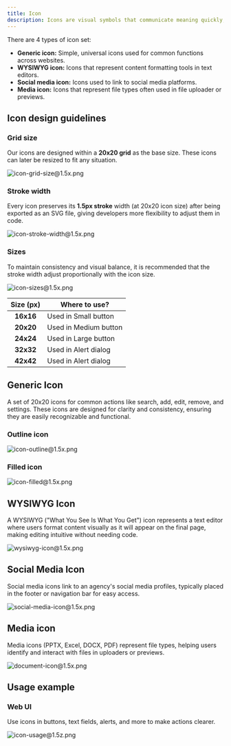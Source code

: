 ```yaml
---
title: Icon
description: Icons are visual symbols that communicate meaning quickly, guiding users through actions, statuses, and categories. They are crafted with consistent proportions, line weights, and styling to ensure a cohesive look across all components
---
```


There are 4 types of icon set:

- **Generic icon:** Simple, universal icons used for common functions across websites.
- **WYSIWYG icon:** Icons that represent content formatting tools in text editors.
- **Social media icon:** Icons used to link to social media platforms.
- **Media icon:** Icons that represent file types often used in file uploader or previews.

## **Icon design guidelines**

### Grid size

Our icons are designed within a **20x20 grid** as the base size. These icons can later be resized to fit any situation.

![icon-grid-size@1.5x.png](/design/icon-grid-size1.5x.png)

### Stroke width

Every icon preserves its **1.5px stroke** width (at 20x20 icon size) after being exported as an SVG file, giving developers more flexibility to adjust them in code.

![icon-stroke-width@1.5x.png](/design/icon-stroke-width1.5x.png)

### Sizes

To maintain consistency and visual balance, it is recommended that the stroke width adjust proportionally with the icon size.

![icon-sizes@1.5x.png](/design/icon-sizes1.5x.png)

| Size (px) | Where to use?         |
| :-------: | --------------------- |
| **16x16** | Used in Small button  |
| **20x20** | Used in Medium button |
| **24x24** | Used in Large button  |
| **32x32** | Used in Alert dialog  |
| **42x42** | Used in Alert dialog  |

## Generic Icon

A set of 20x20 icons for common actions like search, add, edit, remove, and settings. These icons are designed for clarity and consistency, ensuring they are easily recognizable and functional.

### Outline icon

![icon-outline@1.5x.png](/design/icon-outline1.5x.png)

### Filled icon

![icon-filled@1.5x.png](/design/icon-filled1.5x.png)

## WYSIWYG Icon

A WYSIWYG ("What You See Is What You Get") icon represents a text editor where users format content visually as it will appear on the final page, making editing intuitive without needing code.

![wysiwyg-icon@1.5x.png](/design/wysiwyg-icon1.5x.png)

## Social Media Icon

Social media icons link to an agency's social media profiles, typically placed in the footer or navigation bar for easy access.

![social-media-icon@1.5x.png](/design/social-media-icon1.5x.png)

## **Media icon**

Media icons (PPTX, Excel, DOCX, PDF) represent file types, helping users identify and interact with files in uploaders or previews.

![document-icon@1.5x.png](/design/document-icon1.5x.png)

## Usage example

### Web UI

Use icons in buttons, text fields, alerts, and more to make actions clearer.

![icon-usage@1.5z.png](/design/icon-usage1.5z.png)
